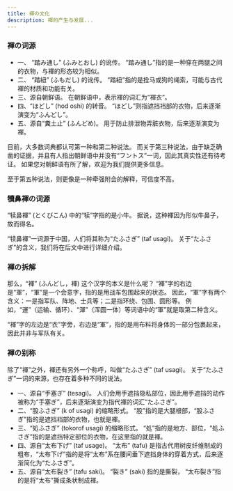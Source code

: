 ```yaml
---
title: 褌の文化
description: 褌的产生与发展...
---
```


### 褌の词源

- 一、 “踏み通し” (ふみとおし) 的讹传。 “踏み通し”指的是一种穿在两腿之间的衣物，与褌的形态较为相似。
- 二、 “踏紐” (ふもだし) 的讹传。 “踏紐”指的是拴马或狗的绳索，可能与古代褌的材质和功能有关。
- 三、源自朝鲜语。 在朝鲜语中，表示褌的词汇为“褌衣”。
- 四、“ほどし” (hod oshi) 的转音。  “ほどし”则指遮挡裆部的衣物，后来逐渐演变为“ふんどし”。
- 五、源自“糞土止” (ふんどめ)。 用于防止排泄物弄脏衣物，后来逐渐演变为褌。

目前，大多数词典都认可第一种和第二种说法。 而关于第三种说法，由于缺乏确凿的证据，并且有人指出朝鲜语中并没有“フントス”一词，因此其真实性还有待考证。 如果您对朝鲜语有所了解，欢迎为我们提供更多信息。 

至于第五种说法，则更像是一种牵强附会的解释，可信度不高。

### 犢鼻褌の词源

“犊鼻褌” (とくびこん) 中的“犊”字指的是小牛。 据说，这种褌因为形似牛鼻子，故而得名。

“犊鼻褌”一词源于中国，人们将其称为“たふさぎ” (taf usagi)。 关于“たふさぎ”的含义，我们将在后文中进行详细介绍。

### 褌の拆解

那么，“褌” (ふんどし，褌) 这个汉字的本义是什么呢？ “褌”字的右边是“軍”，“軍”是一个会意字，指的是用战车包围起来的状态。 因此，“軍”字有两个含义：一是指军队、阵地、士兵等；二是指环绕、包围、圆形等。 例如，“運”（运输、循环）、“渾”（浑圆一体）等词语中的“軍”就是取第二种含义。

“褌”字的左边是“衣”字旁，右边是“軍”，指的是用布料将身体的一部分包裹起来，因此并非与军队有关。

### 褌の别称

除了“褌”之外，褌还有另外一个称呼，叫做“たふさぎ” (taf usagi)。 关于“たふさぎ”一词的来源，也存在着多种不同的说法。

- 一、源自“手塞ぎ” (tesagi)。 人们会用手遮挡隐私部位，因此用手遮挡的动作被称为“手塞ぎ”，后来逐渐演变为指代褌的词汇“たふさぎ”。
- 二、“股ふさぎ” (k of usagi) 的缩略形式。 “股”指的是大腿根部，“股ふさぎ”指的是遮挡裆部的衣物，也就是褌。
- 三、“処ふさぎ” (tokorof usagi) 的缩略形式。 “処”指的是地方、部位，“処ふさぎ”指的是遮挡特定部位的衣物，在这里指的就是褌。
- 四、源自“太布下げ” (taf usage)。 “太布” (tafu) 是指古代用树皮纤维制成的粗布，“太布下げ”指的是将“太布”系在腰间垂下遮挡身体的穿着方式，后来逐渐简化为“たふさぎ”。
- 五、源自“太布裂き” (tafu saki)。 “裂き” (saki) 指的是撕裂， “太布裂き”指的是将“太布”撕成条状制成褌。

